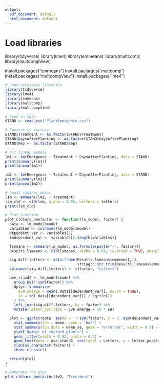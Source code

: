 ```yaml
---
output:
  pdf_document: default
  html_document: default
---
```

# Load libraries
library(tidyverse)
library(lme4)
library(emmeans)
library(multcomp)
library(multcompView)

install.packages("emmeans")
install.packages("multcomp")
install.packages("multcompView")
install.packages("lme4")

```r
# Load necessary libraries
library(tidyverse)
library(lme4)
library(emmeans)
library(multcomp)
library(multcompView)

# Read in data
STAND <- read_csv("PlantEmergence.csv")

# Convert to factors
STAND$Treatment <- as.factor(STAND$Treatment)
STAND$DaysAfterPlanting <- as.factor(STAND$DaysAfterPlanting)
STAND$Rep <- as.factor(STAND$Rep)

# Fit linear models
lm1 <- lm(Emergence ~ Treatment * DaysAfterPlanting, data = STAND)
print(summary(lm1))
print(anova(lm1))

lm2 <- lm(Emergence ~ Treatment + DaysAfterPlanting, data = STAND)
print(summary(lm2))
print(anova(lm2))

# Least squares means
lsm <- emmeans(lm2, ~ Treatment)
lsm_cld <- cld(lsm, alpha = 0.05, Letters = letters)
print(lsm_cld)

# Plot function
plot_cldbars_onefactor <- function(lm_model, factor) {
  data <- lm_model$model
  variables <- colnames(lm_model$model)
  dependent_var <- variables[1]
  independent_var <- variables[2:length(variables)]

  lsmeans <- emmeans(lm_model, as.formula(paste("~", factor)))
  Results_lsmeans <- cld(lsmeans, alpha = 0.05, reversed = TRUE, details = TRUE, Letters = letters)

  sig.diff.letters <- data.frame(Results_lsmeans$emmeans[,1], 
                                 stringr::str_trim(Results_lsmeans$emmeans[,7]))
  colnames(sig.diff.letters) <- c(factor, "Letters")

  ave_stand2 <- lm_model$model %>%
    group_by(!!sym(factor)) %>%
    dplyr::summarize(
      ave.emerge = mean(.data[[dependent_var]], na.rm = TRUE),
      se = sd(.data[[dependent_var]]) / sqrt(n())
    ) %>%
    left_join(sig.diff.letters, by = factor) %>%
    mutate(letter_position = ave.emerge + 10 * se)

  plot <- ggplot(data, aes(x = !! sym(factor), y = !! sym(dependent_var))) + 
    stat_summary(fun = mean, geom = "bar") +
    stat_summary(fun.data = mean_se, geom = "errorbar", width = 0.5) +
    ylab("Number of emerged plants") + 
    geom_jitter(width = 0.02, alpha = 0.5) +
    geom_text(data = ave_stand2, aes(label = Letters, y = letter_position), size = 5) +
    xlab(as.character(factor)) +
    theme_classic()

  return(plot)
}

# Generate the plot
plot_cldbars_onefactor(lm2, "Treatment")

```

